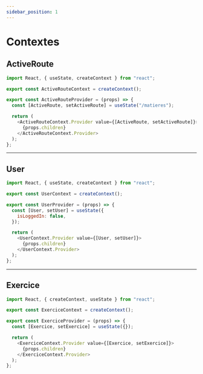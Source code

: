 ```yaml
---
sidebar_position: 1
---
```



# Contextes

## ActiveRoute

```js title="./src/contexts/ActiveRouteContext.js"
import React, { useState, createContext } from "react";

export const ActiveRouteContext = createContext();

export const ActiveRouteProvider = (props) => {
  const [ActiveRoute, setActiveRoute] = useState("/matieres");

  return (
    <ActiveRouteContext.Provider value={[ActiveRoute, setActiveRoute]}>
      {props.children}
    </ActiveRouteContext.Provider>
  );
};
```

-----

## User

```js title="./src/contexts/UserContext.js"
import React, { useState, createContext } from "react";

export const UserContext = createContext();

export const UserProvider = (props) => {
  const [User, setUser] = useState({
    isLoggedIn: false,
  });

  return (
    <UserContext.Provider value={[User, setUser]}>
      {props.children}
    </UserContext.Provider>
  );
};
```

-----

## Exercice

```js title="./src/contexts/ExerciceContext.js"
import React, { createContext, useState } from "react";

export const ExerciceContext = createContext();

export const ExerciceProvider = (props) => {
  const [Exercice, setExercice] = useState({});

  return (
    <ExerciceContext.Provider value={[Exercice, setExercice]}>
      {props.children}
    </ExerciceContext.Provider>
  );
};
```